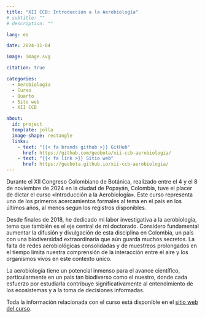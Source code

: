 ```yaml
---
title: "XII CCB: Introducción a la Aerobiología"
# subtitle: ""
# description: ""

lang: es

date: 2024-11-04

image: image.svg

citation: true

categories: 
  - Aerobiología
  - Curso
  - Quarto
  - Sito web
  - XII CCB

about:
  id: project
  template: jolla
  image-shape: rectangle
  links:
    - text: "{{< fa brands github >}} GitHub"
      href: https://github.com/geobota/xii-ccb-aerobiologia/
    - text: "{{< fa link >}} Sitio web"
      href: https://geobota.github.io/xii-ccb-aerobiologia/
---
```


:::{ #project}
:::

Durante el XII Congreso Colombiano de Botánica, realizado entre el 4 y el 8 de noviembre de 2024 en la ciudad de Popayán, Colombia, tuve el placer de dictar el curso «Introducción a la Aerobiología». Este curso representa uno de los primeros acercamientos formales al tema en el país en los últimos años, al menos según los registros disponibles.

Desde finales de 2018, he dedicado mi labor investigativa a la aerobiología, tema que también es el eje central de mi doctorado. Considero fundamental aumentar la difusión y divulgación de esta disciplina en Colombia, un país con una biodiversidad extraordinaria que aún guarda muchos secretos. La falta de redes aerobiológicas consolidadas y de muestreos prolongados en el tiempo limita nuestra comprensión de la interacción entre el aire y los organismos vivos en este contexto único.

La aerobiología tiene un potencial inmenso para el avance científico, particularmente en un país tan biodiverso como el nuestro, donde cada esfuerzo por estudiarla contribuye significativamente al entendimiento de los ecosistemas y a la toma de decisiones informadas.

Toda la información relacionada con el curso está disponible en el [sitio web del curso](https://geobota.github.io/xii-ccb-aerobiologia/).  
